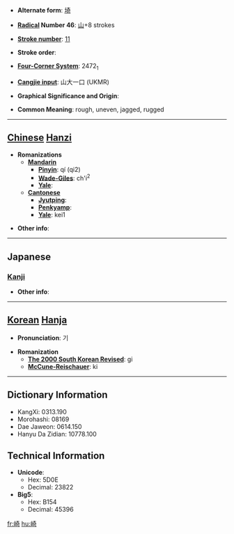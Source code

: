 * '''Alternate form''': [[埼]]

* '''[[Wiktionary:Chinese radical index| Radical]] Number 46''': [[Wiktionary:Chinese radical index 山|山]]+8 strokes

* '''[[Wiktionary:Chinese total strokes index|Stroke number]]''': [[Wiktionary:Chinese total strokes index 11|11]]

* '''Stroke order''': 

* '''[[Wiktionary:Chinese four corner index|Four-Corner System]]''': 2472<sub>1</sub>

* '''[[Wiktionary:Chinese Cangjie index|Cangjie input]]''': 山大一口 (UKMR)

* '''Graphical Significance and Origin''': 

* '''Common Meaning''': rough, uneven, jagged, rugged

----

== [[Chinese]] [[Hanzi]] ==

* '''Romanizations'''
** '''[[Mandarin]]'''
*** '''[[Pinyin]]''': qí (qi2)
*** '''[[Wade-Giles]]''': ch'i<sup>2</sup>
*** '''[[Yale]]''': 
** '''[[Cantonese]]'''
*** '''[[Jyutping]]''':
*** '''[[Penkyamp]]''': 
*** '''[[Yale]]''': kei1

* '''Other info''': 

----

==Japanese==
===[[Kanji]]===
{{kanji|on readings=[[き]] (ki)
|kun readings=[[さき]] (saki), [[ざき]] (zaki), [[けわしい]] (kewashii)
}}

* '''Other info''':  

----

== [[Korean]] [[Hanja]] ==

* '''Pronunciation''': 기

* '''Romanization'''
** '''[[The 2000 South Korean Revised Romanization|The 2000 South Korean Revised]]''': gi
** '''[[McCune-Reischauer]]''': ki

----

== Dictionary Information ==

* KangXi: 0313.190
* Morohashi: 08169
* Dae Jaweon: 0614.150
* Hanyu Da Zidian: 10778.100

== Technical Information ==

* '''Unicode''':
** Hex: 5D0E
** Decimal: 23822
* '''Big5''':
** Hex: B154
** Decimal: 45396

[[fr:崎]]
[[hu:崎]]